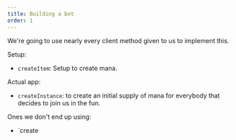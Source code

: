 ```yaml
---
title: Building a bot
order: 1
---
```


We're going to use nearly every client method given to us to implement this.

Setup:

- `createItem`: Setup to create mana.

Actual app:

- `createInstance`: to create an initial supply of mana for everybody that decides to join us in the fun.

Ones we don't end up using:

- `create
